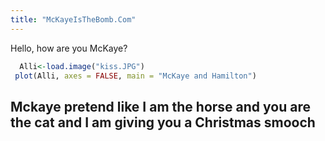 ---
title: "McKayeIsTheBomb.Com"
---

Hello, how are you McKaye?

```{r,echo=FALSE}
  Alli<-load.image("kiss.JPG")
 plot(Alli, axes = FALSE, main = "McKaye and Hamilton")
```

## Mckaye pretend like I am the horse and you are the cat and I am giving you a Christmas smooch